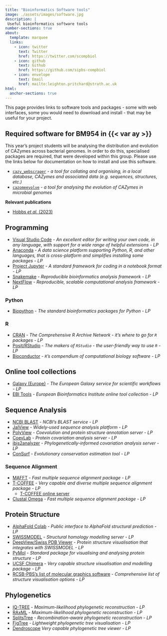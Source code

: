 ```yaml
---
title: "Bioinformatics Software tools"
image: ./assets/images/software.jpg
description: |
 Useful bioinformatics software tools
number-sections: true
about:
  template: marquee
  links:
    - icon: twitter
      text: Twitter
      href: https://twitter.com/scompbiol
    - icon: github
      text: Github
      href: https://github.com/sipbs-compbiol
    - icon: envelope
      text: Email
      href: mailto:leighton.pritchard@strath.ac.uk
html:
  anchor-sections: true
---
```


This page provides links to software tools and packages - some with web interfaces, some you would need to download and install - that may be useful for your project.

::: { .callout-important }
## Required software for BM954 in {{< var ay >}}

This year's project students will be analysing the distribution and evolution of CAZymes across bacterial genomes. In order to do this, specialised packages are required, that were developed within this group. Please use the links below for documentation on how to install and use this software.

- [`cazy_webscraper`](https://hobnobmancer.github.io/cazy_webscraper/) - _a tool for collating and organising, in a local database, CAZymes and associated data (e.g. sequences, structures, etc.)_
- [`cazomeevolve`](https://hobnobmancer.github.io/cazomevolve/) - _a tool for analysing the evolution of CAZymes in microbial genomes_

**Relevant publications**

- [Hobbs _et al._ (2023)](https://www.microbiologyresearch.org/content/journal/mgen/10.1099/mgen.0.001086)
:::

## Programming

- [Visual Studio Code](https://code.visualstudio.com/) - _An excellent editor for writing your own code, in any language, with support for a wide range of helpful extensions - LP_
- [Anaconda](https://www.anaconda.com/) - _A data science platform supporting Python, R, and other languages, that is cross-platform and simplifies installing some packages - LP_
- [Project Jupyter](https://jupyter.org/) - _A standard framework for coding in a notebook format - LP_
- [Snakemake](https://snakemake.github.io/) - _Reproducible bioinformatics analysis framework - LP_
- [NextFlow](https://www.nextflow.io/) - _Reproducible, scalable computational analysis framework - LP_

### Python

- [Biopython](https://biopython.org/) - _The standard bioinformatics packages for Python - LP_

### R

- [CRAN](https://cran.r-project.org/) - _The Comprehensive R Archive Network - it's where to go for `R` packages - LP_
- [Posit/RStudio](https://posit.co/) - _The makers of `RStudio` - the user-friendly way to use `R` - LP_
- [Bioconductor](https://www.bioconductor.org/) - _`R`'s compendium of computational biology software - LP_

## Online tool collections

- [Galaxy (Europe)](https://usegalaxy.eu/) - _The European Galaxy service for scientific workflows - LP_
- [EBI Tools](https://www.ebi.ac.uk/services) - _European Bioinformatics Institute online tool collection - LP_

## Sequence Analysis

- [NCBI BLAST](https://blast.ncbi.nlm.nih.gov/Blast.cgi) - _NCBI's BLAST service - LP_
- [JalView](https://www.jalview.org/) - _Widely-used sequence analysis platform - LP_
- [PolyView](https://polyview.cchmc.org/) - _Coevolution and protein structure annotation server - LP_
- [CoevLab](https://research.cchmc.org/CoevLab/) - _Protein covariation analysis server - LP_
- [ibis2analyzer](http://ibis2analyzer.lcqb.upmc.fr/#/) - _Phylogenetically-informed covariation analysis server - LP_
- [ConSurf](http://consurf.tau.ac.il/overview.html) - _Evolutionary conservation estimation tool - LP_

### Sequence Alignment

- [MAFFT](https://mafft.cbrc.jp/alignment/software/) - _Fast multiple sequence alignment package - LP_
- [T-COFFEE](https://tcoffee.org/Projects/tcoffee/index.html) - _Very capable and diverse multiple sequence alignment package - LP_
  - [T-COFFEE online server](https://tcoffee.crg.eu/)
- [Clustal Omega](http://www.clustal.org/omega/) - _Fast multiple sequence alignment package - LP_

## Protein Structure

- [AlphaFold Colab](https://colab.research.google.com/github/deepmind/alphafold/blob/main/notebooks/AlphaFold.ipynb?pli=1) - _Public interface to AlphaFold structural prediction - LP_
- [SWISSMODEL](https://swissmodel.expasy.org/) - _Structural homology modelling server - LP_
- [DeepView/Swiss PDB Viewer](https://spdbv.unil.ch/) - _Protein structure visualisation that integrates with SWISSMODEL - LP_
- [PyMol](https://pymol.org/2/) - _Standard package for visualising and analysing protein structure - LP_
- [UCSF Chimera](https://www.cgl.ucsf.edu/chimera/) - _Very capable structure visualisation and modelling package - LP_
- [RCSB-PBS's list of molecular graphics software](https://www.rcsb.org/docs/additional-resources/molecular-graphics-software) - _Comprehensive list of structure visualisation options - LP_

## Phylogenetics

- [IQ-TREE](http://www.iqtree.org/) - _Maximum-likelihood phylogenetic reconstruction - LP_
- [RAxML](https://github.com/amkozlov/raxml-ng) - _Maximum-likelihood phylogenetic reconstruction - LP_
- [SplitsTree](https://uni-tuebingen.de/en/fakultaeten/mathematisch-naturwissenschaftliche-fakultaet/fachbereiche/informatik/lehrstuehle/algorithms-in-bioinformatics/software/splitstree/) - _Recombination-aware phylogenetic reconstruction - LP_
- [FigTree](http://tree.bio.ed.ac.uk/software/Figtree/) - _Lightweight phylogenetic tree visualisation - LP_
- [Dendroscope](https://uni-tuebingen.de/en/fakultaeten/mathematisch-naturwissenschaftliche-fakultaet/fachbereiche/informatik/lehrstuehle/algorithms-in-bioinformatics/software/dendroscope/) _Very capable phylogenetic tree viewer - LP_
